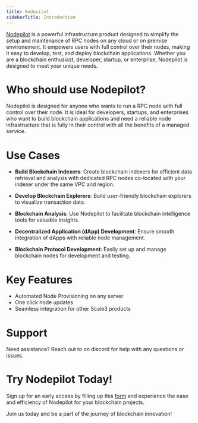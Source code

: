 ```yaml
---
title: Nodepilot
sidebarTitle: Introduction
---
```


[Nodepilot](https://www.scale3labs.com/nodepilot) is a powerful infrastructure product designed to simplify the setup and maintenance of RPC nodes on any cloud or on premise environement. It empowers users with full control over their nodes, making it easy to develop, test, and deploy blockchain applications. Whether you are a blockchain enthusiast, developer, startup, or enterprise, Nodepilot is designed to meet your unique needs.

# Who should use Nodepilot?

Nodepilot is designed for anyone who wants to run a RPC node with full control over their node. It is ideal for developers, startups, and enterprises who want to build blockchain applications and need a reliable node infrastructure that is fully in their control with all the benefits of a managed service.

# Use Cases

- **Build Blockchain Indexers**: Create blockchain indexers for efficient data retrieval and analysis with dedicated RPC nodes co-located with your indexer under the same VPC and region.

- **Develop Blockchain Explorers**: Build user-friendly blockchain explorers to visualize transaction data.

- **Blockchain Analysis**: Use Nodepilot to facilitate blockchain intelligence tools for valuable insights.

- **Decentralized Application (dApp) Development**: Ensure smooth integration of dApps with reliable node management.

- **Blockchain Protocol Development**: Easily set up and manage blockchain nodes for development and testing.

# Key Features

- Automated Node Provisioning on any server
- One click node updates
- Seamless integration for other Scale3 products

# Support

Need assistance? Reach out to on discord for help with any questions or issues.

# Try Nodepilot Today!

Sign up for an early access by filling up this [form](https://www.scale3labs.com/nodepilot) and experience the ease and efficiency of Nodepilot for your blockchain projects.

Join us today and be a part of the journey of blockchain innovation!
